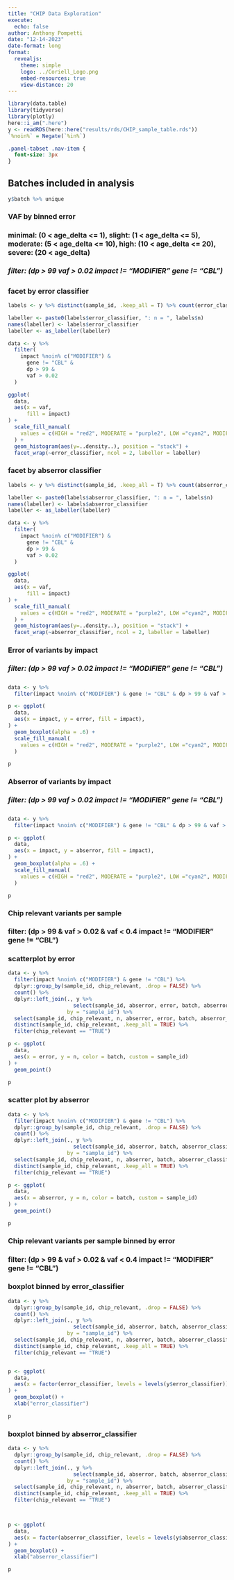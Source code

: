 ```yaml
---
title: "CHIP Data Exploration"
execute:
  echo: false
author: Anthony Pompetti
date: "12-14-2023"
date-format: long
format: 
  revealjs:
    theme: simple
    logo: ../Coriell_Logo.png
    embed-resources: true
    view-distance: 20
---
```


```r
library(data.table)
library(tidyverse)
library(plotly)
here::i_am(".here")
y <- readRDS(here::here("results/rds/CHIP_sample_table.rds"))
`%noin%` = Negate(`%in%`)
```

```css
.panel-tabset .nav-item {
  font-size: 3px
}
```

## Batches included in analysis
```r
y$batch %>% unique
```

## VAF by binned error {style="font-size: 16px;"}
#### minimal: (0 < age_delta <= 1), slight: (1 < age_delta <= 5), moderate: (5 < age_delta <= 10), high: (10 < age_delta <= 20), severe: (20 < age_delta) {style="font-size: 16px;"}
##### filter: (dp > 99 vaf > 0.02 impact != "MODIFIER" gene != "CBL") {style="font-size: 16px;"}

:::panel-tabset
### facet by error classifier
```r
labels <- y %>% distinct(sample_id, .keep_all = T) %>% count(error_classifier)

labeller <- paste0(labels$error_classifier, ": n = ", labels$n)
names(labeller) <- labels$error_classifier
labeller <- as_labeller(labeller)

data <- y %>% 
  filter(
    impact %noin% c("MODIFIER") &
      gene != "CBL" &
      dp > 99 & 
      vaf > 0.02
  )

ggplot(
  data,
  aes(x = vaf,
      fill = impact)
) + 
  scale_fill_manual(
    values = c(HIGH = "red2", MODERATE = "purple2", LOW ="cyan2", MODIFIER = "khaki")
  ) +
  geom_histogram(aes(y=..density..), position = "stack") + 
  facet_wrap(~error_classifier, ncol = 2, labeller = labeller)
```

### facet by abserror classifier
```r
labels <- y %>% distinct(sample_id, .keep_all = T) %>% count(abserror_classifier)

labeller <- paste0(labels$abserror_classifier, ": n = ", labels$n)
names(labeller) <- labels$abserror_classifier
labeller <- as_labeller(labeller)

data <- y %>% 
  filter(
    impact %noin% c("MODIFIER") &
      gene != "CBL" &
      dp > 99 & 
      vaf > 0.02
  )

ggplot(
  data,
  aes(x = vaf,
      fill = impact)
) + 
  scale_fill_manual(
    values = c(HIGH = "red2", MODERATE = "purple2", LOW ="cyan2", MODIFIER = "khaki")
  ) +
  geom_histogram(aes(y=..density..), position = "stack") + 
  facet_wrap(~abserror_classifier, ncol = 2, labeller = labeller)
```
:::

## Error of variants by impact {style="font-size: 16px;"}
##### filter: (dp > 99 vaf > 0.02 impact != "MODIFIER" gene != "CBL") {style="font-size: 16px;"}
```r
data <- y %>% 
  filter(impact %noin% c("MODIFIER") & gene != "CBL" & dp > 99 & vaf > 0.02)

p <- ggplot(
  data, 
  aes(x = impact, y = error, fill = impact),
) +
  geom_boxplot(alpha = .6) +
  scale_fill_manual(
    values = c(HIGH = "red2", MODERATE = "purple2", LOW ="cyan2", MODIFIER = "khaki")
  )

p
```

## Abserror of variants by impact {style="font-size: 16px;"}
##### filter: (dp > 99 vaf > 0.02 impact != "MODIFIER" gene != "CBL") {style="font-size: 16px;"}
```r
data <- y %>% 
  filter(impact %noin% c("MODIFIER") & gene != "CBL" & dp > 99 & vaf > 0.02)

p <- ggplot(
  data, 
  aes(x = impact, y = abserror, fill = impact),
) +
  geom_boxplot(alpha = .6) +
  scale_fill_manual(
    values = c(HIGH = "red2", MODERATE = "purple2", LOW ="cyan2", MODIFIER = "khaki")
  )

p
```

## Chip relevant variants per sample {style="font-size: 16px;"}
#### filter: (dp > 99 & vaf > 0.02 & vaf < 0.4 impact != "MODIFIER" gene != "CBL") {style="font-size: 16px;"}
::: panel-tabset
### scatterplot by error
```r
data <- y %>% 
  filter(impact %noin% c("MODIFIER") & gene != "CBL") %>%
  dplyr::group_by(sample_id, chip_relevant, .drop = FALSE) %>% 
  count() %>%
  dplyr::left_join(., y %>% 
                     select(sample_id, abserror, error, batch, abserror_classifier, error_classifier), 
                   by = "sample_id") %>%
  select(sample_id, chip_relevant, n, abserror, error, batch, abserror_classifier, error_classifier) %>%
  distinct(sample_id, chip_relevant, .keep_all = TRUE) %>%
  filter(chip_relevant == "TRUE")

p <- ggplot(
  data, 
  aes(x = error, y = n, color = batch, custom = sample_id)
) +
  geom_point()

p
```

### scatter plot by abserror
```r
data <- y %>% 
  filter(impact %noin% c("MODIFIER") & gene != "CBL") %>%
  dplyr::group_by(sample_id, chip_relevant, .drop = FALSE) %>% 
  count() %>%
  dplyr::left_join(., y %>% 
                     select(sample_id, abserror, batch, abserror_classifier, error_classifier), 
                   by = "sample_id") %>%
  select(sample_id, chip_relevant, n, abserror, batch, abserror_classifier, error_classifier) %>%
  distinct(sample_id, chip_relevant, .keep_all = TRUE) %>%
  filter(chip_relevant == "TRUE")

p <- ggplot(
  data, 
  aes(x = abserror, y = n, color = batch, custom = sample_id)
) +
  geom_point()

p
```
:::

## Chip relevant variants per sample binned by error {style="font-size: 16px;"}
#### filter: (dp > 99 & vaf > 0.02 & vaf < 0.4 impact != "MODIFIER" gene != "CBL") {style="font-size: 16px;"}
::: panel-tabset
### boxplot binned by error_classifier
```r
data <- y %>% 
  dplyr::group_by(sample_id, chip_relevant, .drop = FALSE) %>% 
  count() %>%
  dplyr::left_join(., y %>% 
                     select(sample_id, abserror, batch, abserror_classifier, error_classifier), 
                   by = "sample_id") %>%
  select(sample_id, chip_relevant, n, abserror, batch, abserror_classifier, error_classifier) %>%
  distinct(sample_id, chip_relevant, .keep_all = TRUE) %>%
  filter(chip_relevant == "TRUE")


p <- ggplot(
  data, 
  aes(x = factor(error_classifier, levels = levels(y$error_classifier)), y = n)
) +
  geom_boxplot() +
  xlab("error_classifier")

p
```

### boxplot binned by abserror_classifier
```r
data <- y %>% 
  dplyr::group_by(sample_id, chip_relevant, .drop = FALSE) %>% 
  count() %>%
  dplyr::left_join(., y %>% 
                     select(sample_id, abserror, batch, abserror_classifier, error_classifier), 
                   by = "sample_id") %>%
  select(sample_id, chip_relevant, n, abserror, batch, abserror_classifier, error_classifier) %>%
  distinct(sample_id, chip_relevant, .keep_all = TRUE) %>%
  filter(chip_relevant == "TRUE")



p <- ggplot(
  data, 
  aes(x = factor(abserror_classifier, levels = levels(y$abserror_classifier)), y = n)
) +
  geom_boxplot() +
  xlab("abserror_classifier")

p
```
:::
